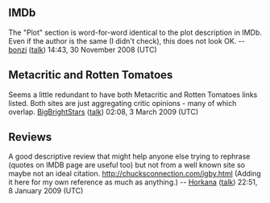 <article id="5251624" title=Talk:Igby Goes Down>
	<talkpage id="5251624" title="Talk:Igby Goes Down">
{{Film
|American-task-force=yes

|class=Start
|B-Class-1=no
|B-Class-2=no
|B-Class-3=no
|B-Class-4=no
|B-Class-5=no
}}

== IMDb ==

The &quot;Plot&quot; section is word-for-word identical to the plot description in IMDb. Even if the author is the same (I didn't check), this does not look OK. --[[User:Bonzi|bonzi]] ([[User talk:Bonzi|talk]]) 14:43, 30 November 2008 (UTC)

== Metacritic and Rotten Tomatoes ==

Seems a little redundant to have both Metacritic and Rotten Tomatoes links listed. Both sites are just aggregating critic opinions - many of which overlap. [[User:BigBrightStars|BigBrightStars]] ([[User talk:BigBrightStars|talk]]) 02:08, 3 March 2009 (UTC) 


== Reviews ==

A good descriptive review that might help anyone else trying to rephrase (quotes on IMDB page are useful too) but not from a well known site so maybe not an ideal citation.  
http://chucksconnection.com/igby.html
(Adding it here for my own reference as much as anything.) -- [[User:Horkana|Horkana]] ([[User talk:Horkana|talk]]) 22:51, 8 January 2009 (UTC)
	</talkpage>
</article>